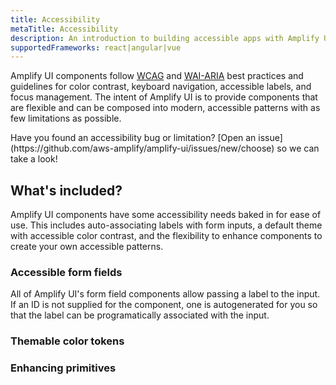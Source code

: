 ```yaml
---
title: Accessibility
metaTitle: Accessibility
description: An introduction to building accessible apps with Amplify UI.
supportedFrameworks: react|angular|vue
---
```



Amplify UI components follow [WCAG](https://www.w3.org/WAI/standards-guidelines/wcag/) and 
[WAI-ARIA](https://www.w3.org/WAI/ARIA/apg/) best practices and guidelines for color contrast, 
keyboard navigation, accessible labels, and focus management. The intent of Amplify UI is to 
provide components that are flexible and can be composed into modern, accessible patterns 
with as few limitations as possible.

<Alert variation="info" heading="Report an accessibility issue">
  Have you found an accessibility bug or limitation? 
  [Open an issue](https://github.com/aws-amplify/amplify-ui/issues/new/choose) so we can take a look!
</Alert>

## What's included?

Amplify UI components have some accessibility needs baked in for ease of use. This includes auto-associating labels with form inputs, a default theme with accessible color contrast, and the flexibility to 
enhance components to create your own accessible patterns.

###  Accessible form fields

All of Amplify UI's form field components allow passing a label to the input. If an ID is not supplied for the component, one is autogenerated for you so that the label can be programatically associated with the input.

<Grid>
 <CardLink 
  href="react/components/textfield#accessibility--label-behavior"
  title="Accessible input labels"
  desc="Learn about making accessible text input labels" />
</Grid>


### Themable color tokens

### Enhancing primitives
